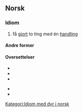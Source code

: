 ==Norsk==
===Idiom===
{{no-verb|tittel=[[slå]] [[to]] [[fluer]] [[i]] [[en]] [[smekk]]}}

#{{idiomatisk|no}} få [[gjøre|gjort]] to ting med én [[handling]]

====Andre former====
{{andre former|slå to fluer i én smekk|nn=nei|nb=ja|nrm=ja}}
{{andre former|slå to fluer i ett smekk|nn=nei|nb=ja|nrm=ja}}
{{andre former|slå to fluger i ein smekk|nn=ja|nb=nei|nrm=nei}}
{{andre former|slå to fluger i eitt smekk|nn=ja|nb=nei|nrm=nei}}

====Oversettelser====
{{overs-topp|to gjerninger i én}}
*{{overs|da|slå to fluer med ét smæk}}
*{{overs|en|kill two birds with one stone}}
*{{overs|nl|twee vliegen in een klap slaan}}
{{overs-midt}}
*{{overs|sv|slå två flugor i en smäll}}
*{{overs|de|zwei Fliegen mit einer Klappe schlagen}}
{{overs-bunn}}

[[Kategori:Idiom med dyr i norsk]]
